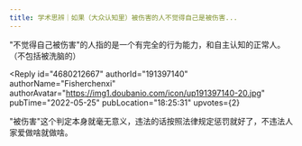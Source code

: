 ```yaml
---
title: 学术思辨｜如果（大众认知里）被伤害的人不觉得自己是被伤害...
---
```



<Forum groupName="古怪问题研究中心" groupUrl="https://www.douban.com/group/philosophasters/" archivedAt="2025-05-16T16:29:51.939Z">
  <Post
    id="267511271"
    title="学术思辨｜如果（大众认知里）被伤害的人不觉得自己是被伤害..."
    url="https://www.douban.com/group/topic/267511271/?_spm_id=MjU0NzgyNzkw"
    pubTime="2022-05-26"
    highlightUserId="191397140"
  >
"不觉得自己被伤害"的人指的是一个有完全的行为能力，和自主认知的正常人。（不包括被洗脑的）

<Reply
  id="4680212667"
  authorId="191397140"
  authorName="Fisherchenxi"
  authorAvatar="https://img1.doubanio.com/icon/up191397140-20.jpg"
  pubTime="2022-05-25"
  pubLocation="18:25:31"
  upvotes={2}
>
"被伤害"这个判定本身就毫无意义，违法的话按照法律规定惩罚就好了，不违法人家爱做啥就做啥。
</Reply>
  </Post>
</Forum>
